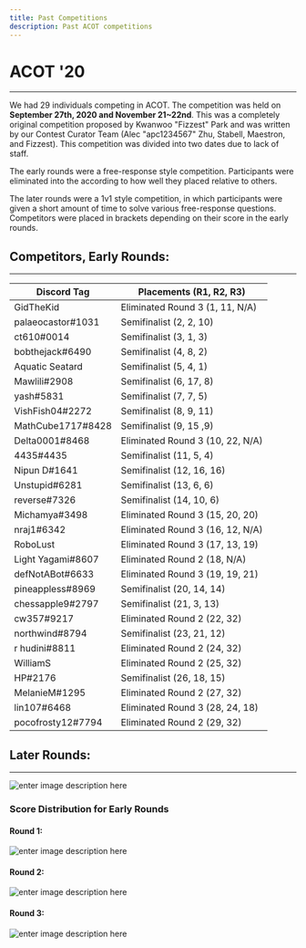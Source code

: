```yaml
---
title: Past Competitions
description: Past ACOT competitions
---
```


# ACOT '20
---
We had 29 individuals competing in ACOT. The competition was held on **September 27th, 2020 and November 21~22nd**. This was a completely original competition proposed by Kwanwoo "Fizzest" Park and was written by our Contest Curator Team (Alec "apc1234567" Zhu, Stabell, Maestron, and Fizzest). This competition was divided into two dates due to lack of staff.

The early rounds were a free-response style competition. Participants were eliminated into the according to how well they placed relative to others.

The later rounds were a 1v1 style competition, in which participants were given a short amount of time to solve various free-response questions. Competitors were placed in brackets depending on their score in the early rounds.

## Competitors, Early Rounds:
---
| Discord Tag | Placements (R1, R2, R3) |
|--|--|
| GidTheKid | Eliminated Round 3 (1, 11, N/A)|
| palaeocastor#1031 | Semifinalist (2, 2, 10) |
| ct610#0014 | Semifinalist (3, 1, 3) |
| bobthejack#6490 | Semifinalist (4, 8, 2) |
| Aquatic Seatard | Semifinalist (5, 4, 1) |
| Mawlili#2908 | Semifinalist (6, 17, 8) |
| yash#5831 | Semifinalist (7, 7, 5) |
| VishFish04#2272 | Semifinalist (8, 9, 11) |
| MathCube1717#8428 | Semifinalist (9, 15 ,9) |
| Delta0001#8468 | Eliminated Round 3 (10, 22, N/A) |
| 4435#4435 | Semifinalist (11, 5, 4) |
| Nipun D#1641 | Semifinalist (12, 16, 16) |
| Unstupid#6281 | Semifinalist (13, 6, 6) |
| reverse#7326 | Semifinalist (14, 10, 6) |
| Michamya#3498 | Eliminated Round 3 (15, 20, 20) |
| nraj1#6342 | Eliminated Round 3 (16, 12, N/A) |
| RoboLust | Eliminated Round 3 (17, 13, 19) |
| Light Yagami#8607 | Eliminated Round 2 (18, N/A) |
| defNotABot#6633 | Eliminated Round 3 (19, 19, 21) |
| pineappless#8969 | Semifinalist (20, 14, 14) |
| chessapple9#2797 | Semifinalist (21, 3, 13) |
| cw357#9217 | Eliminated Round 2 (22, 32) |
| northwind#8794 | Semifinalist (23, 21, 12) |
| r hudini#8811 | Eliminated Round 2 (24, 32) |
| WilliamS | Eliminated Round 2 (25, 32) |
| HP#2176 | Semifinalist (26, 18, 15) |
| MelanieM#1295 | Eliminated Round 2 (27, 32) |
| lin107#6468 | Eliminated Round 3 (28, 24, 18) |
| pocofrosty12#7794 | Eliminated Round 2 (29, 32) |

## Later Rounds:
---
![enter image description here](https://i.imgur.com/lBpqIAJ.png)


### Score Distribution for Early Rounds
#### Round 1:
![enter image description here](https://i.imgur.com/obk1i4o.png)
#### Round 2:
![enter image description here](https://i.imgur.com/q1ASlkt.png)
#### Round 3:
![enter image description here](https://i.imgur.com/tw5fQst.png)

